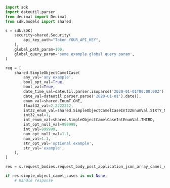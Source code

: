 ```python showLineNumbers copy filename="Request Body Post Application Json Array Camel Case usage example"
import sdk
import dateutil.parser
from decimal import Decimal
from sdk.models import shared

s = sdk.SDK(
    security=shared.Security(
        api_key_auth="Token YOUR_API_KEY",
    ),
    global_path_param=100,
    global_query_param='some example global query param',
)

req = [
    shared.SimpleObjectCamelCase(
        any_val='any example',
        bool_opt_val=True,
        bool_val=True,
        date_time_val=dateutil.parser.isoparse('2020-01-01T00:00:00Z'),
        date_val=dateutil.parser.parse('2020-01-01').date(),
        enum_val=shared.EnumT.ONE,
        float32_val=2.2222222,
        int32_enum_val=shared.SimpleObjectCamelCaseInt32EnumVal.SIXTY_NINE,
        int32_val=1,
        int_enum_val=shared.SimpleObjectCamelCaseIntEnumVal.THIRD,
        int_opt_null_val=999999,
        int_val=999999,
        num_opt_null_val=1.1,
        num_val=1.1,
        str_opt_val='optional example',
        str_val='example',
    ),
]

res = s.request_bodies.request_body_post_application_json_array_camel_case(req)

if res.simple_object_camel_cases is not None:
    # handle response
```

